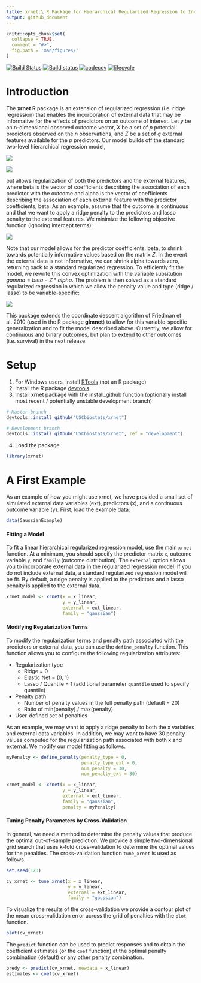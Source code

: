 ```yaml
---
title: xrnet:\ R Package for Hierarchical Regularized Regression to Incorporate External Data
output: github_document
---
```


<!-- README.md is generated from README.Rmd. Please edit that file -->

```r
knitr::opts_chunk$set(
  collapse = TRUE,
  comment = "#>",
  fig.path = 'man/figures/'
)
```

[![Build Status](https://travis-ci.org/USCbiostats/xrnet.svg?branch=development)](https://travis-ci.org/USCbiostats/xrnet)
[![Build status](https://ci.appveyor.com/api/projects/status/6pr8hlc4wg9vjcxd?svg=true)](https://ci.appveyor.com/project/gmweaver/xrnet)
[![codecov](https://codecov.io/gh/USCbiostats/xrnet/branch/development/graph/badge.svg)](https://codecov.io/gh/USCbiostats/xrnet)
[![lifecycle](https://img.shields.io/badge/lifecycle-experimental-orange.svg)](https://www.tidyverse.org/lifecycle/#experimental)

# Introduction

The **xrnet** R package is an extension of regularized regression (i.e. ridge regression) that enables the incorporation of external data that may be informative for the effects of predictors on an outcome of interest. Let $y$ be an n-dimensional observed outcome vector, $X$ be a set of *p* potential predictors observed on the *n* observations, and $Z$ be a set of *q* external features available for the *p* predictors. Our model builds off the standard two-level hierarchical regression model,

![](man/figures/eqn1.gif) 

![](man/figures/eqn2.gif)

but allows regularization of both the predictors and the external features, where beta is the vector of coefficients describing the association of each predictor with the outcome and alpha is the vector of coefficients describing the association of each external feature with the predictor coefficients, beta. As an example, assume that the outcome is continuous and that we want to apply a ridge penalty to the predictors and lasso penalty to the external features. We minimize the following objective function (ignoring intercept terms):

![](man/figures/eqn3.gif)

Note that our model allows for the predictor coefficients, beta, to shrink towards potentially informative values based on the matrix $Z$. In the event the external data is not informative, we can shrink alpha towards zero, returning back to a standard regularized regression. To efficiently fit the model, we rewrite this convex optimization with the variable subsitution $gamma = beta - Z * alpha$. The problem is then solved as a standard regularized regression in which we allow the penalty value and type (ridge / lasso) to be variable-specific:

![](man/figures/eqn4.gif)

This package extends the coordinate descent algorithm of Friedman et al. 2010 (used in the R package **glmnet**) to allow for this variable-specific generalization and to fit the model described above. Currently, we allow for continuous and binary outcomes, but plan to extend to other outcomes (i.e. survival) in the next release.  

# Setup

1. For Windows users, install [RTools](https://cran.r-project.org/bin/windows/Rtools/) (not an R package)
2. Install the R package [devtools](https://github.com/hadley/devtools)
3. Install xrnet package with the install_github function (optionally install most recent / potentially unstable development branch)
```r
# Master branch
devtools::install_github("USCbiostats/xrnet")

# Development branch
devtools::install_github("USCbiostats/xrnet", ref = "development")
```

4. Load the package 

```r
library(xrnet)
```

# A First Example

As an example of how you might use xrnet, we have provided a small set of simulated external data variables (ext), predictors (x), and a continuous outcome variable (y). First, load the example data:

```r
data(GaussianExample)
```

#### Fitting a Model

To fit a linear hierarchical regularized regression model, use the main `xrnet` function. At a minimum, you should specify the predictor matrix `x`, outcome variable `y`, and `family` (outcome distribution). The `external` option allows you to incorporate external data in the regularized regression model. If you do not include external data, a standard regularized regression model will be fit. By default, a ridge penalty is applied to the predictors and a lasso penalty is applied to the external data.

```r
xrnet_model <- xrnet(x = x_linear, 
                     y = y_linear, 
                     external = ext_linear, 
                     family = "gaussian")
```

#### Modifying Regularization Terms

To modify the regularization terms and penalty path associated with the predictors or external data, you can use the `define_penalty` function. This function allows you to configure the following regularization attributes:

* Regularization type 
    - Ridge = 0
    - Elastic Net = (0, 1)
    - Lasso / Quantile = 1 (additional parameter `quantile` used to specify quantile)
* Penalty path
    - Number of penalty values in the full penalty path (default = 20)
    - Ratio of min(penalty) / max(penalty) 
* User-defined set of penalties

As an example, we may want to apply a ridge penalty to both the x variables and external data variables. In addition, we may want to have 30 penalty values computed for the regularization path associated with both x and external. We modify our model fitting as follows.

```r
myPenalty <- define_penalty(penalty_type = 0, 
                            penalty_type_ext = 0, 
                            num_penalty = 30, 
                            num_penalty_ext = 30)

xrnet_model <- xrnet(x = x_linear, 
                     y = y_linear, 
                     external = ext_linear, 
                     family = "gaussian", 
                     penalty = myPenalty)
```

#### Tuning Penalty Parameters by Cross-Validation

In general, we need a method to determine the penalty values that produce the optimal out-of-sample prediction. We provide a simple two-dimensional grid search that uses k-fold cross-validation to determine the optimal values for the penalties. The cross-validation function `tune_xrnet` is used as follows.

```r
set.seed(123)
```

```r
cv_xrnet <- tune_xrnet(x = x_linear, 
                       y = y_linear, 
                       external = ext_linear, 
                       family = "gaussian")
```
To visualize the results of the cross-validation we provide a contour plot of the mean cross-validation error across the grid of penalties with the `plot` function.

```r
plot(cv_xrnet)
```

The `predict` function can be used to predict responses and to obtain the coefficient estimates (or the `coef` function) at the optimal penalty combination (default) or any other penalty combination.

```r
predy <- predict(cv_xrnet, newdata = x_linear)
estimates <- coef(cv_xrnet)
```
